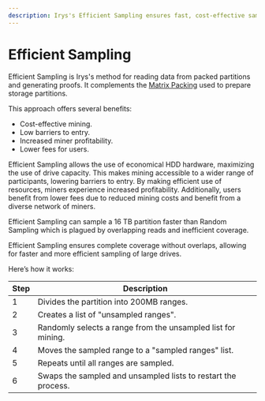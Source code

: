 ```yaml
---
description: Irys's Efficient Sampling ensures fast, cost-effective sampling of packed partitions. It lowers entry barriers, increases miner profitability, and reduces user fees.
---
```



# Efficient Sampling

Efficient Sampling is Irys's method for reading data from packed partitions and generating proofs. It complements the [Matrix Packing](/learn/architecture/matrix-packing) used to prepare storage partitions.

<div className="flex flex-col md:flex-row w-full flex justify-start items-center mt-5">
	<div className="w-full md:w-1/2">
		<SimpleRiveViewer
			src="/protocol-animations/efficient-sampling.riv"
			width={1920}
			height={1080}
			stateMachine="EfficientSampling"
		/>
	</div>
	<div className="w-full md:w-1/2">
		<div className="p-4">
			<p className="mb-2">This approach offers several benefits:</p>
			<ul className="list-disc list-inside">
				<li>Cost-effective mining.</li>
				<li>Low barriers to entry.</li>
				<li>Increased miner profitability.</li>
				<li>Lower fees for users.</li>
			</ul>
		</div>
	</div>
</div>

Efficient Sampling allows the use of economical HDD hardware, maximizing the use of drive capacity. This makes mining accessible to a wider range of participants, lowering barriers to entry. By making efficient use of resources, miners experience increased profitability. Additionally, users benefit from lower fees due to reduced mining costs and benefit from a diverse network of miners.

<Callout type="info" emoji="💡">
	Efficient Sampling can sample a 16 TB partition faster than Random Sampling which is plagued by
	overlapping reads and inefficient coverage.
</Callout>

Efficient Sampling ensures complete coverage without overlaps, allowing for faster and more efficient sampling of large drives.

Here’s how it works:

<div className="overflow-x-auto mx-1 rounded-2xl border border-gray-700 mt-5">
	<table className="min-w-full divide-y divide-gray-200 rounded-2xl">
		<thead className="bg-slate-800 text-white">
			<tr>
				<th className="px-4 py-2 text-left border border-gray-700">Step</th>
				<th className="px-4 py-2 text-left border border-gray-700">Description</th>
			</tr>
		</thead>
		<tbody className="divide-y divide-gray-200">
			<tr>
				<td className="px-4 py-2 border border-gray-700 align-top">1</td>
				<td className="px-4 py-2 border border-gray-700 align-top">
					Divides the partition into 200MB ranges.
				</td>
			</tr>
			<tr>
				<td className="px-4 py-2 border border-gray-700 align-top">2</td>
				<td className="px-4 py-2 border border-gray-700 align-top">
					Creates a list of "unsampled ranges".
				</td>
			</tr>
			<tr>
				<td className="px-4 py-2 border border-gray-700 align-top">3</td>
				<td className="px-4 py-2 border border-gray-700 align-top">
					Randomly selects a range from the unsampled list for mining.
				</td>
			</tr>
			<tr>
				<td className="px-4 py-2 border border-gray-700 align-top">4</td>
				<td className="px-4 py-2 border border-gray-700 align-top">
					Moves the sampled range to a "sampled ranges" list.
				</td>
			</tr>
			<tr>
				<td className="px-4 py-2 border border-gray-700 align-top">5</td>
				<td className="px-4 py-2 border border-gray-700 align-top">
					Repeats until all ranges are sampled.
				</td>
			</tr>
			<tr>
				<td className="px-4 py-2 border border-gray-700 align-top">6</td>
				<td className="px-4 py-2 border border-gray-700 align-top">
					Swaps the sampled and unsampled lists to restart the process.
				</td>
			</tr>
		</tbody>
	</table>
</div>

